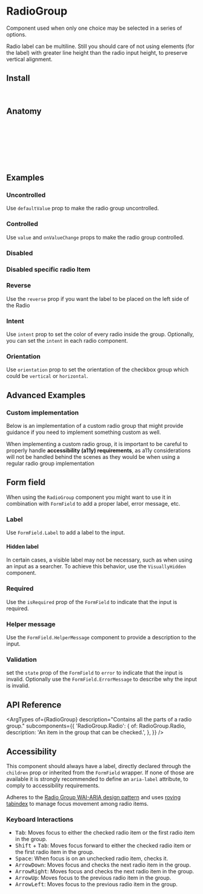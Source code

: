 
<Meta of={stories} />

# RadioGroup

Component used when only one choice may be selected in a series of options.

Radio label can be multiline. Still you should care of not using elements (for the label) with greater line height than the radio input height, to preserve vertical alignment.

<Canvas of={stories.Default} />

## Install

```sh
npm install @spark-ui/components
```

## Anatomy

```ts
import { RadioGroup } from '@spark-ui/components/radio-group'

export default () => (
  <RadioGroup>
    <RadioGroup.Radio />
  </RadioGroup>
);
```

## Examples

### Uncontrolled

Use `defaultValue` prop to make the radio group uncontrolled.

<Canvas of={stories.Uncontrolled} />

### Controlled

Use `value` and `onValueChange` props to make the radio group controlled.

<Canvas of={stories.Controlled} />

### Disabled

<Canvas of={stories.Disabled} />

### Disabled specific radio Item

<Canvas of={stories.DisabledItem} />

### Reverse

Use the `reverse` prop if you want the label to be placed on the left side of the Radio

<Canvas of={stories.Reverse} />

### Intent

Use `intent` prop to set the color of every radio inside the group. Optionally, you can set the `intent` in each radio component.

<Canvas of={stories.Intent} />

### Orientation

Use `orientation` prop to set the orientation of the checkbox group which could be `vertical` or `horizontal`.

<Canvas of={stories.Orientation} />

## Advanced Examples

### Custom implementation

Below is an implementation of a custom radio group that might provide guidance if you need to implement something custom as well.

When implementing a custom radio group, it is important to be careful to properly handle **accessibility (a11y) requirements**, as a11y considerations will not be handled behind the scenes as they would be when using a regular radio group implementation

<Canvas of={stories.CustomImplementation} />

## Form field

When using the `RadioGroup` component you might want to use it in combination with `FormField` to add a proper label, error message, etc.

### Label

Use `FormField.Label` to add a label to the input.

<Canvas of={stories.FieldLabel} />

#### Hidden label

In certain cases, a visible label may not be necessary, such as when using an input as a searcher. To achieve this behavior, use the `VisuallyHidden` component.

<Canvas of={stories.FieldHiddenLabel} />

### Required

Use the `isRequired` prop of the `FormField` to indicate that the input is required.

<Canvas of={stories.FieldRequired} />

### Helper message

Use the `FormField.HelperMessage` component to provide a description to the input.

<Canvas of={stories.FieldHelperMessage} />

### Validation

set the `state` prop of the `FormField` to `error` to indicate that the input is invalid. Optionally use the `FormField.ErrorMessage` to describe why the input is invalid.

<Canvas of={stories.FieldInvalid} />

## API Reference

<ArgTypes
  of={RadioGroup}
  description="Contains all the parts of a radio group."
  subcomponents={{
    'RadioGroup.Radio': {
      of: RadioGroup.Radio,
      description: 'An item in the group that can be checked.',
    },
  }}
/>


## Accessibility

<A11yReport of="radio-group" />

This component should always have a label, directly declared through the `children` prop or inherited from the `FormField` wrapper. If none of those are available it is strongly recommended to define an `aria-label` attribute, to comply to accessibility requirements.

Adheres to the [Radio Group WAI-ARIA design pattern](https://www.w3.org/WAI/ARIA/apg/patterns/radiobutton) and uses [roving tabindex](https://www.w3.org/TR/wai-aria-practices-1.2/examples/radio/radio.html) to manage focus movement among radio items.

### Keyboard Interactions

- <Kbd>Tab</Kbd>: Moves focus to either the checked radio item or the first radio item in the group.
- <Kbd>Shift</Kbd> + <Kbd>Tab</Kbd>: Moves focus forward to either the checked radio item or the
  first radio item in the group.
- <Kbd>Space</Kbd>: When focus is on an unchecked radio item, checks it.
- <Kbd>ArrowDown</Kbd>: Moves focus and checks the next radio item in the group.
- <Kbd>ArrowRight</Kbd>: Moves focus and checks the next radio item in the group.
- <Kbd>ArrowUp</Kbd>: Moves focus to the previous radio item in the group.
- <Kbd>ArrowLeft</Kbd>: Moves focus to the previous radio item in the group.
